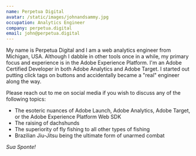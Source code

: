 ```yaml
---
name: Perpetua Digital
avatar: /static/images/johnandsammy.jpg
occupation: Analytics Engineer
company: perpetua.digital
email: john@perpetua.digital
---
```


My name is Perpetua Digital and I am a web analytics engineer from Michigan, USA.
Although I dabble in other tools once in a while, my primary focus and experience is in the
Adobe Experience Platform. I'm an Adobe Certified Developer in both Adobe Analytics and Adobe Target.
I started out putting click tags on buttons and accidentally became a "real" engineer along the way.

Please reach out to me on social media if you wish to discuss any of the following topics:

- The esoteric nuances of Adobe Launch, Adobe Analytics, Adobe Target, or the Adobe Experience Platform Web SDK
- The raising of dachshunds
- The superiority of fly fishing to all other types of fishing
- Brazilian Jiu-Jitsu being the ultimate form of unarmed combat

_Sua Sponte!_
